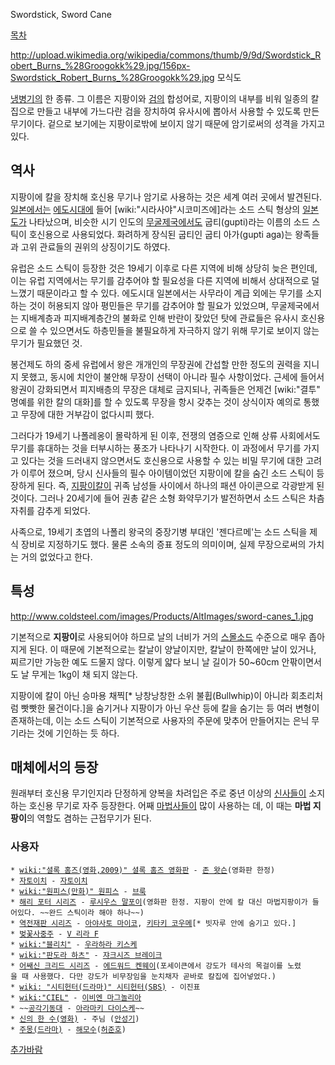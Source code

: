 Swordstick, Sword Cane

[[목차]]

http://upload.wikimedia.org/wikipedia/commons/thumb/9/9d/Swordstick_Robert_Burns_%28Groogokk%29.jpg/156px-Swordstick_Robert_Burns_%28Groogokk%29.jpg
모식도

[[냉병기]]의 한 종류. 그 이름은 지팡이와 [[검]]의 합성어로, 지팡이의 내부를 비워 일종의 칼집으로 만들고 내부에 가느다란 검을 장치하여 유사시에 뽑아서 사용할 수 있도록 만든 무기이다. 겉으로 보기에는 지팡이로밖에 보이지 않기 때문에 암기로써의 성격을 가지고 있다.

== 역사 ==
지팡이에 칼을 장치해 호신용 무기나 암기로 사용하는 것은 세계 여러 곳에서 발견된다. [[일본]]에서는 [[에도시대]]에 들어 [wiki:"시라사야"시코미즈에]라는 소드 스틱 형상의 [[일본도]]가 나타났으며, 비슷한 시기 인도의 [[무굴제국]]에서도 굽티(gupti)라는 이름의 소드 스틱이 호신용으로 사용되었다. 화려하게 장식된 굽티인 굽티 아가(gupti aga)는 왕족들과 고위 관료들의 권위의 상징이기도 하였다.

유럽은 소드 스틱이 등장한 것은 19세기 이후로 다른 지역에 비해 상당히 늦은 편인데, 이는 유럽 지역에서는 무기를 감추어야 할 필요성을 다른 지역에 비해서 상대적으로 덜 느꼈기 때문이라고 할 수 있다. 에도시대 일본에서는 사무라이 계급 외에는 무기를 소지하는 것이 허용되지 않아 평민들은 무기를 감추어야 할 필요가 있었으며, 무굴제국에서는 지배계층과 피지배계층간의 불화로 인해 반란이 잦았던 탓에 관료들은 유사시 호신용으로 쓸 수 있으면서도 하층민들을 불필요하게 자극하지 않기 위해 무기로 보이지 않는 무기가 필요했던 것.

봉건제도 하의 중세 유럽에서 왕은 개개인의 무장권에 간섭할 만한 정도의 권력을 지니지 못했고, 동시에 치안이 불안해 무장이 선택이 아니라 필수 사항이었다. 근세에 들어서 왕권이 강화되면서 피지배층의 무장은 대체로 금지되나, 귀족들은 언제건 [wiki:"결투" 명예를 위한 칼의 대화]를 할 수 있도록 무장을 항시 갖추는 것이 상식이자 예의로 통했고 무장에 대한 거부감이 없다시피 했다.

그러다가 19세기 나폴레옹이 몰락하게 된 이후, 전쟁의 염증으로 인해 상류 사회에서도 무기를 휴대하는 것을 터부시하는 풍조가 나타나기 시작한다. 이 과정에서 무기를 가지고 있다는 것을 드러내지 않으면서도 호신용으로 사용할 수 있는 비밀 무기에 대한 고려가 이루어 졌으며, 당시 신사들의 필수 아이템이었던 지팡이에 칼을 숨긴 소드 스틱이 등장하게 된다. 즉, [[지팡이칼]]이 귀족 남성들 사이에서 하나의 패션 아이콘으로 각광받게 된 것이다. 그러나 20세기에 들어 권총 같은 소형 화약무기가 발전하면서 소드 스틱은 차츰 자취를 감추게 되었다.

사족으로, 19세기 초엽의 나폴리 왕국의 중장기병 부대인 '젠다르메'는 소드 스틱을 제식 장비로 지정하기도 했다. 물론 소속의 증표 정도의 의미이며, 실제 무장으로써의 가치는 거의 없었다고 한다.

== 특성 ==
http://www.coldsteel.com/images/Products/AltImages/sword-canes_1.jpg

기본적으로 '''지팡이'''로 사용되어야 하므로 날의 너비가 거의 [[스몰소드]] 수준으로 매우 좁아지게 된다. 이 때문에 기본적으로는 칼날이 양날이지만, 칼날이 한쪽에만 날이 있거나, 찌르기만 가능한 예도 드물지 않다. 이렇게 얇다 보니 날 길이가 50~60cm 안팎이면서도 날 무게는 1kg이 채 되지 않는다.

지팡이에 칼이 아닌 승마용 채찍[* 낭창낭창한 소위 불휩(Bullwhip)이 아니라 회초리처럼 빳빳한 물건이다.]을 숨기거나 지팡이가 아닌 우산 등에 칼을 숨기는 등 여러 변형이 존재하는데, 이는 소드 스틱이 기본적으로 사용자의 주문에 맞추어 만들어지는 은닉 무기라는 것에 기인하는 듯 하다.

== 매체에서의 등장 ==
원래부터 호신용 무기인지라 단정하게 양복을 차려입은 주로 중년 이상의 [[신사]]들이 소지하는 호신용 무기로 자주 등장한다. 어째 [[마법사]]들이 많이 사용하는 데, 이 때는 '''마법 지팡이'''의 역할도 겸하는 근접무기가 된다.
=== 사용자 ===
 * [[wiki:"셜록 홈즈(영화,2009)" 셜록 홈즈 영화판]] - [[존 왓슨]](영화판 한정)
 * [[자토이치]] - [[자토이치]]
 * [[wiki:"원피스(만화)" 원피스]] - [[브룩]]
 * [[해리 포터 시리즈]] - [[루시우스 말포이]](영화판 한정. 지팡이 안에 칼 대신 마법지팡이가 들어있다. ~~완드 스틱이라 해야 하나~~)
 * [[역전재판 시리즈]] - [[아야사토 마이코]], [[키타키 코우메]][* 빗자루 안에 숨기고 있다.]
 * [[벚꽃사중주]] - [[V 리라 F]]
 * [[wiki:"블리치" ]] - [[우라하라 키스케]]
 * [[wiki:"판도라 하츠" ]] - [[쟈크시즈 브레이크]]
 * [[어쌔신 크리드 시리즈]] - [[에드워드 켄웨이]](포세이큰에서 강도가 테사의 목걸이를 노렸을 때 사용했다. 다만 강도가 비무장임을 눈치채자 곧바로 칼집에 집어넣었다.)
 * [[wiki: "시티헌터(드라마)" 시티헌터(SBS)]] - 이진표
 * [[wiki:"CIEL" ]] - [[이비엔 마그놀리아]]
 * ~~[[공각기동대]] - [[아라마키 다이스케]]~~
 * [[신의 한 수(영화)]] - 주님 ([[안성기]])
 * [[주몽(드라마)]] - [[해모수]]([[허준호]])

[[추가바람]]
